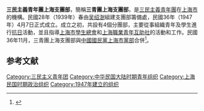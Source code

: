 '''三民主義青年團上海支團部'''，簡稱'''三青團上海支團部'''，是[[三民主義青年團|三民主義青年團]]在[[上海市|上海市]]的機構。民國28年（1939年）春由[[吴绍澍|吴绍澍]]組建支團部籌備處，民國36年（1947年）4月7日正式成立。成立之初，共設有4個分團部，主要從事組織青年及學生進行[[抗日|抗日]]活動，並且指導[[上海市學生總會|上海市學生總會]]和[[上海職業青年互助社|上海職業青年互助社]]的活動和工作。民國36年11月，三青團上海支團部與[[中國國民黨|中國國民黨]][[中國國民黨上海市黨部|上海市黨部]]合併<ref>{{Cite web |url=http://www.shtong.gov.cn/Newsite/node2/node2245/node66268/node66275/node66324/node66380/userobject1ai62025.html |title=上海青年志>>第一節 三民主义青年团 |accessdate=2016-07-29 |archive-date=2016-04-27 |archive-url=https://web.archive.org/web/20160427161433/http://www.shtong.gov.cn/Newsite/node2/node2245/node66268/node66275/node66324/node66380/userobject1ai62025.html |dead-url=no }}</ref>。

== 参考文献 ==
{{Reflist}}

[[Category:三民主义青年团|Category:三民主义青年团]]
[[Category:中华民国大陆时期青年组织|Category:中华民国大陆时期青年组织]]
[[Category:上海民国时期政治组织|Category:上海民国时期政治组织]]
[[Category:1947年建立的组织|Category:1947年建立的组织]]